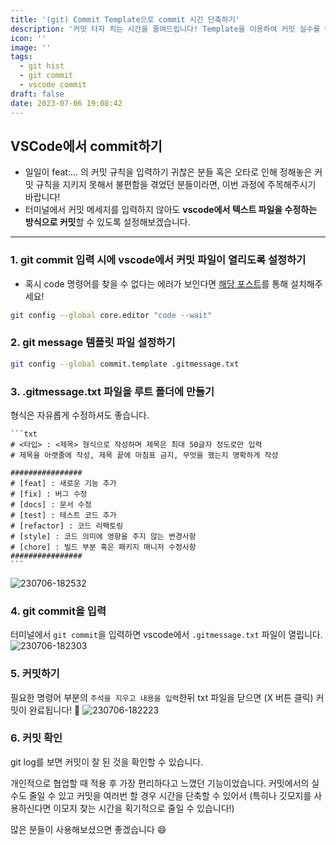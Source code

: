 ```yaml
---
title: '(git) Commit Template으로 commit 시간 단축하기'
description: '커밋 타자 치는 시간을 줄여드립니다! Template을 이용하여 커밋 실수를 방지하고 시간을 단축하는 법에 대해 알아보겠습니다.'
icon: ''
image: ''
tags:
  - git hist
  - git commit
  - vscode commit
draft: false
date: 2023-07-06 19:08:42
---
```


## VSCode에서 commit하기

- 일일이 feat:... 의 커밋 규칙을 입력하기 귀찮은 분들 혹은 오타로 인해 정해놓은 커밋 규칙을 지키지 못해서 불편함을 겪었던 분들이라면, 이번 과정에 주목해주시기 바랍니다!
- 터미널에서 커밋 메세지를 입력하지 않아도 **vscode에서 텍스트 파일을 수정하는 방식으로 커밋**할 수 있도록 설정해보겠습니다.

---

### 1. git commit 입력 시에 vscode에서 커밋 파일이 열리도록 설정하기

- 혹시 code 명령어를 찾을 수 없다는 에러가 보인다면 [해당 포스트](https://www.enjoydev.life/snippets/settings/vscode-code)를 통해 설치해주세요!

```bash
git config --global core.editor "code --wait"
```

### 2. git message 템플릿 파일 설정하기

```bash
git config --global commit.template .gitmessage.txt
```

### 3. .gitmessage.txt 파일을 루트 폴더에 만들기

형식은 자유롭게 수정하셔도 좋습니다.

    ```txt
    # <타입> : <제목> 형식으로 작성하며 제목은 최대 50글자 정도로만 입력
    # 제목을 아랫줄에 작성, 제목 끝에 마침표 금지, 무엇을 했는지 명확하게 작성

    ################
    # [feat] : 새로운 기능 추가
    # [fix] : 버그 수정
    # [docs] : 문서 수정
    # [test] : 테스트 코드 추가
    # [refactor] : 코드 리팩토링
    # [style] : 코드 의미에 영향을 주지 않는 변경사항
    # [chore] : 빌드 부분 혹은 패키지 매니저 수정사항
    ################
    ```

![230706-182532](/posts/commit/230706-182532.png)

### 4. git commit을 입력

터미널에서 `git commit`을 입력하면 vscode에서 `.gitmessage.txt` 파일이 열립니다.
![230706-182303](/posts/commit/230706-182303.png)

### 5. 커밋하기

필요한 명령어 부분의 `주석을 지우고 내용을 입력`한뒤 txt 파일을 닫으면 (X 버튼 클릭) 커밋이 완료됩니다! 👏
![230706-182223](/posts/commit/230706-182223.png)

### 6. 커밋 확인

git log를 보면 커밋이 잘 된 것을 확인할 수 있습니다.

개인적으로 협업할 때 적용 후 가장 편리하다고 느꼈던 기능이었습니다.
커밋에서의 실수도 줄일 수 있고 커밋을 여러번 할 경우 시간을 단축할 수 있어서
(특히나 깃모지를 사용하신다면 이모지 찾는 시간을 획기적으로 줄일 수 있습니다!)

많은 분들이 사용해보셨으면 좋겠습니다 😄
